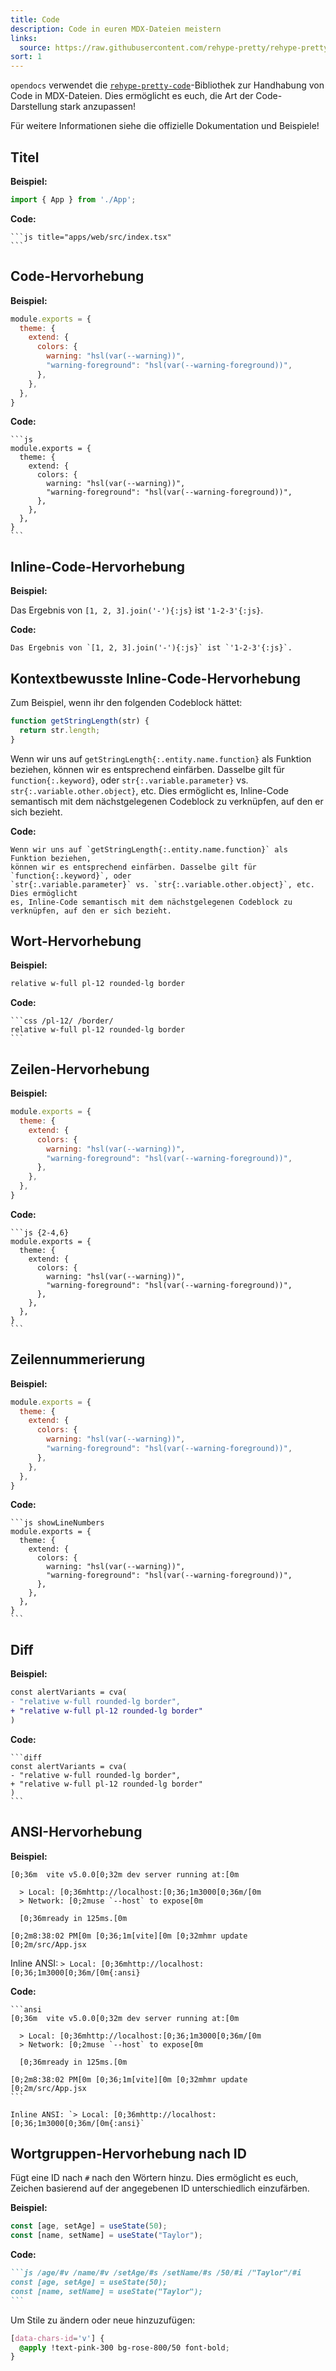 ```yaml
---
title: Code
description: Code in euren MDX-Dateien meistern
links:
  source: https://raw.githubusercontent.com/rehype-pretty/rehype-pretty-code/master/examples/next/src/app/index.mdx
sort: 1
---
```


`opendocs` verwendet die [`rehype-pretty-code`](https://github.com/atomiks/rehype-pretty-code)-Bibliothek
zur Handhabung von Code in MDX-Dateien. Dies ermöglicht es euch, die Art der Code-Darstellung stark anzupassen!

Für weitere Informationen siehe die offizielle Dokumentation und Beispiele!

## Titel

**Beispiel:**

```js title="apps/web/src/index.tsx"
import { App } from './App';
```

**Code:**

````mdx
```js title="apps/web/src/index.tsx"
```
````

## Code-Hervorhebung

**Beispiel:**

```js
module.exports = {
  theme: {
    extend: {
      colors: {
        warning: "hsl(var(--warning))",
        "warning-foreground": "hsl(var(--warning-foreground))",
      },
    },
  },
}
```

**Code:**

````mdx
```js
module.exports = {
  theme: {
    extend: {
      colors: {
        warning: "hsl(var(--warning))",
        "warning-foreground": "hsl(var(--warning-foreground))",
      },
    },
  },
}
```
````

## Inline-Code-Hervorhebung

**Beispiel:**

Das Ergebnis von `[1, 2, 3].join('-'){:js}` ist `'1-2-3'{:js}`.

**Code:**

```mdx
Das Ergebnis von `[1, 2, 3].join('-'){:js}` ist `'1-2-3'{:js}`.
```

## Kontextbewusste Inline-Code-Hervorhebung

Zum Beispiel, wenn ihr den folgenden Codeblock hättet:

```js
function getStringLength(str) {
  return str.length;
}
```

Wenn wir uns auf `getStringLength{:.entity.name.function}` als Funktion beziehen,
können wir es entsprechend einfärben. Dasselbe gilt für `function{:.keyword}`, oder
`str{:.variable.parameter}` vs. `str{:.variable.other.object}`, etc. Dies ermöglicht
es, Inline-Code semantisch mit dem nächstgelegenen Codeblock zu verknüpfen, auf den er sich bezieht.

**Code:**
````mdx
Wenn wir uns auf `getStringLength{:.entity.name.function}` als Funktion beziehen,
können wir es entsprechend einfärben. Dasselbe gilt für `function{:.keyword}`, oder
`str{:.variable.parameter}` vs. `str{:.variable.other.object}`, etc. Dies ermöglicht
es, Inline-Code semantisch mit dem nächstgelegenen Codeblock zu verknüpfen, auf den er sich bezieht.
````

## Wort-Hervorhebung

**Beispiel:**

```css /pl-12/ /border/
relative w-full pl-12 rounded-lg border
```

**Code:**
````mdx
```css /pl-12/ /border/
relative w-full pl-12 rounded-lg border
```
````

## Zeilen-Hervorhebung

**Beispiel:**

```js {2-4,6}
module.exports = {
  theme: {
    extend: {
      colors: {
        warning: "hsl(var(--warning))",
        "warning-foreground": "hsl(var(--warning-foreground))",
      },
    },
  },
}
```

**Code:**

````mdx
```js {2-4,6}
module.exports = {
  theme: {
    extend: {
      colors: {
        warning: "hsl(var(--warning))",
        "warning-foreground": "hsl(var(--warning-foreground))",
      },
    },
  },
}
```
````

## Zeilennummerierung

**Beispiel:**

```js showLineNumbers
module.exports = {
  theme: {
    extend: {
      colors: {
        warning: "hsl(var(--warning))",
        "warning-foreground": "hsl(var(--warning-foreground))",
      },
    },
  },
}
```

**Code:**
````mdx
```js showLineNumbers
module.exports = {
  theme: {
    extend: {
      colors: {
        warning: "hsl(var(--warning))",
        "warning-foreground": "hsl(var(--warning-foreground))",
      },
    },
  },
}
```
````

## Diff

**Beispiel:**

```diff
const alertVariants = cva(
- "relative w-full rounded-lg border",
+ "relative w-full pl-12 rounded-lg border"
)
```

**Code:**

````mdx
```diff
const alertVariants = cva(
- "relative w-full rounded-lg border",
+ "relative w-full pl-12 rounded-lg border"
)
```
````

## ANSI-Hervorhebung

**Beispiel:**

```ansi
[0;36m  vite v5.0.0[0;32m dev server running at:[0m

  > Local: [0;36mhttp://localhost:[0;36;1m3000[0;36m/[0m
  > Network: [0;2muse `--host` to expose[0m

  [0;36mready in 125ms.[0m

[0;2m8:38:02 PM[0m [0;36;1m[vite][0m [0;32mhmr update [0;2m/src/App.jsx
```

Inline ANSI: `> Local: [0;36mhttp://localhost:[0;36;1m3000[0;36m/[0m{:ansi}`

**Code:**

````mdx
```ansi
[0;36m  vite v5.0.0[0;32m dev server running at:[0m

  > Local: [0;36mhttp://localhost:[0;36;1m3000[0;36m/[0m
  > Network: [0;2muse `--host` to expose[0m

  [0;36mready in 125ms.[0m

[0;2m8:38:02 PM[0m [0;36;1m[vite][0m [0;32mhmr update [0;2m/src/App.jsx
```

Inline ANSI: `> Local: [0;36mhttp://localhost:[0;36;1m3000[0;36m/[0m{:ansi}`
````

## Wortgruppen-Hervorhebung nach ID

Fügt eine ID nach `#` nach den Wörtern hinzu.
Dies ermöglicht es euch, Zeichen basierend auf der angegebenen ID unterschiedlich einzufärben.

**Beispiel:**

```js /age/#v /name/#v /setAge/#s /setName/#s /50/#i /"Taylor"/#i
const [age, setAge] = useState(50);
const [name, setName] = useState("Taylor");
```

**Code:**
````md
```js /age/#v /name/#v /setAge/#s /setName/#s /50/#i /"Taylor"/#i
const [age, setAge] = useState(50);
const [name, setName] = useState("Taylor");
```
````

Um Stile zu ändern oder neue hinzuzufügen:

```css title="apps/web/src/styles/mdx.css"
[data-chars-id='v'] {
  @apply !text-pink-300 bg-rose-800/50 font-bold;
}
``` 